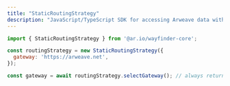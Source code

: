 ```yaml
---
title: "StaticRoutingStrategy"
description: "JavaScript/TypeScript SDK for accessing Arweave data with built-in verification and gateway routing"
---
```


```javascript
import { StaticRoutingStrategy } from '@ar.io/wayfinder-core';

const routingStrategy = new StaticRoutingStrategy({
  gateway: 'https://arweave.net',
});

const gateway = await routingStrategy.selectGateway(); // always returns the same gateway
```